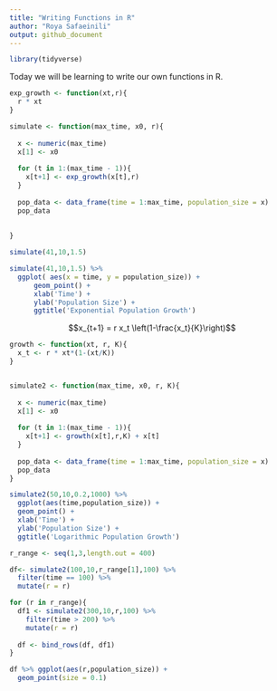 ```yaml
---
title: "Writing Functions in R"
author: "Roya Safaeinili"
output: github_document
---
```


```r
library(tidyverse)
```

Today we will be learning to write our own functions in R.

```r
exp_growth <- function(xt,r){
  r * xt
}

simulate <- function(max_time, x0, r){
  
  x <- numeric(max_time)
  x[1] <- x0
  
  for (t in 1:(max_time - 1)){
    x[t+1] <- exp_growth(x[t],r)
  }
  
  pop_data <- data_frame(time = 1:max_time, population_size = x)
  pop_data
  
  
}

simulate(41,10,1.5)
```

```r
simulate(41,10,1.5) %>%
  ggplot( aes(x = time, y = population_size)) +
      geom_point() +
      xlab('Time') +
      ylab('Population Size') + 
      ggtitle('Exponential Population Growth')
```
$$x_{t+1} = r x_t \left(1-\frac{x_t}{K}\right)$$

```r
growth <- function(xt, r, K){
  x_t <- r * xt*(1-(xt/K))
}


simulate2 <- function(max_time, x0, r, K){
  
  x <- numeric(max_time)
  x[1] <- x0
  
  for (t in 1:(max_time - 1)){
    x[t+1] <- growth(x[t],r,K) + x[t]
  }
  
  pop_data <- data_frame(time = 1:max_time, population_size = x)
  pop_data
}

simulate2(50,10,0.2,1000) %>%
  ggplot(aes(time,population_size)) +
  geom_point() +
  xlab('Time') +
  ylab('Population Size') + 
  ggtitle('Logarithmic Population Growth')
```
```r
r_range <- seq(1,3,length.out = 400)

df<- simulate2(100,10,r_range[1],100) %>%
  filter(time == 100) %>%
  mutate(r = r)

for (r in r_range){
  df1 <- simulate2(300,10,r,100) %>%
    filter(time > 200) %>%
    mutate(r = r)
  
  df <- bind_rows(df, df1)
}

df %>% ggplot(aes(r,population_size)) +
  geom_point(size = 0.1)
```

